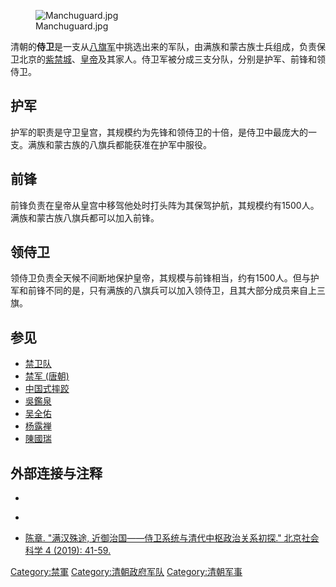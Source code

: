 {{Short description|Qing dynasty military force defending the emperor}}
{{Infobox Military Unit
|unit_name= 侍卫
|native_name=
|image= File:Flag of China (1889–1912).svg
|caption= 
|dates= 1644–1912
|country= {{flag|Qing Dynasty}}
|allegiance= [[File:Imperial_standard_of_the_Qing_Emperor.svg|23px]] [[中国皇帝|皇帝]]
|branch= 
|type= [[军队|军队]]
|role= [[禁军|禁军]]
|size= 
|command_structure=
|garrison= 北京[[紫禁城|紫禁城]]
|garrison_label=
|nickname=
|patron=
|motto=
|colours=
|colours_label=
|march=
|mascot=
|equipment=
|equipment_label=
|battles=
|anniversaries=
|decorations=
|battle_honours=
|disbanded= 1912
| notable_commanders = [[载涛|载涛]]
}}
[[File:Manchuguard.jpg|thumb]]

清朝的'''侍卫'''是一支从[[八旗军|八旗军]]中挑选出来的军队，由满族和蒙古族士兵组成，负责保卫北京的[[紫禁城|紫禁城]]、[[中国皇帝|皇帝]]及其家人。侍卫军被分成三支分队{{sfn|Rawski|1998|p=82}}，分别是护军、前锋和领侍卫。{{sfn|Elliott|2001|p=81}}

== 护军 ==
护军的职责是守卫皇宫，其规模约为先锋和领侍卫的十倍，是侍卫中最庞大的一支。满族和蒙古族的八旗兵都能获准在护军中服役。{{sfn|Elliott|2001|p=81}}

== 前锋 ==
前锋负责在皇帝从皇宫中移驾他处时打头阵为其保驾护航，其规模约有1500人。满族和蒙古族八旗兵都可以加入前锋。{{sfn|Elliott|2001|p=81}}

== 领侍卫 ==
领侍卫负责全天候不间断地保护皇帝，其规模与前锋相当，约有1500人。但与护军和前锋不同的是，只有满族的八旗兵可以加入领侍卫，且其大部分成员来自上三旗。{{sfn|Elliott|2001|p=81}}

== 参见 ==
*[[禁卫队|禁卫队]]
*[[禁军_(唐朝)|禁军 (唐朝)]]
*[[中国式摔跤|中国式摔跤]]
*[[吳鑑泉|吳鑑泉]]
*[[吴全佑|吴全佑]]
*[[杨露禅|杨露禅]]
*[[陳國瑞|陳國瑞]]

== 外部连接与注释 ==
{{reflist}}

* {{citation
|first=Mark C.
|last=Elliott
|author-link=Mark Elliott (historian)
|title=The Manchu Way: The Eight Banners and Ethnic Identity in Late Imperial China
|year=2001
|publisher=[[Stanford_University_Press|Stanford University Press]]
|isbn=9780804746847
|url=https://books.google.com/books?id=_qtgoTIAiKUC
|accessdate=2021-03-02
|archive-date=2020-08-01
|archive-url=https://web.archive.org/web/20200801082809/https://books.google.com/books?id=_qtgoTIAiKUC
}}

* {{citation
|first=Evelyn S.
|last=Rawski
|title=The Last Emperors: A Social History of Qing Imperial Institutions
|year=1998
|publisher=[[University_of_California_Press|University of California Press]]
|isbn=9780520926790
|url=https://books.google.com/books?id=5iN5J9G76h0C
|accessdate=2021-03-02
|archive-date=2021-05-15
|archive-url=https://web.archive.org/web/20210515123128/https://books.google.com/books?id=5iN5J9G76h0C
}}

*[http://www.bjshkx.net/article/2019/1189/1002-3054-2019-4-41.html 陈章. "满汉殊途, 近御治国——侍卫系统与清代中枢政治关系初探." 北京社会科学 4 (2019): 41-59.] {{Wayback|url=http://www.bjshkx.net/article/2019/1189/1002-3054-2019-4-41.html |date=20191129072334 }}

[[Category:禁軍|Category:禁軍]]
[[Category:清朝政府军队|Category:清朝政府军队]]
[[Category:清朝军事|Category:清朝军事]]